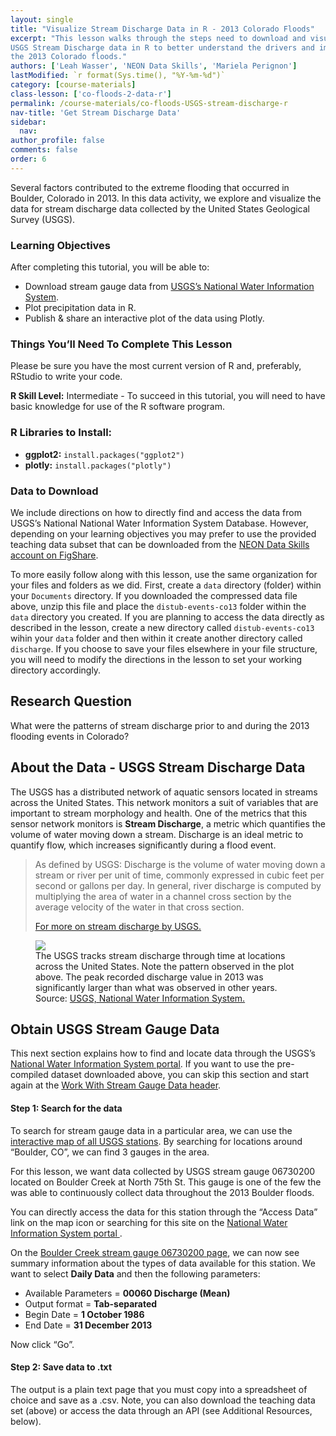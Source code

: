 ```yaml
---
layout: single
title: "Visualize Stream Discharge Data in R - 2013 Colorado Floods"
excerpt: "This lesson walks through the steps need to download and visualize
USGS Stream Discharge data in R to better understand the drivers and impacts of
the 2013 Colorado floods."
authors: ['Leah Wasser', 'NEON Data Skills', 'Mariela Perignon']
lastModified: `r format(Sys.time(), "%Y-%m-%d")`
category: [course-materials]
class-lesson: ['co-floods-2-data-r']
permalink: /course-materials/co-floods-USGS-stream-discharge-r
nav-title: 'Get Stream Discharge Data'
sidebar:
  nav:
author_profile: false
comments: false
order: 6
---
```


Several factors contributed to the extreme flooding that occurred in Boulder,
Colorado in 2013. In this data activity, we explore and visualize the data for
stream discharge data collected by the United States Geological Survey (USGS).


<div id="objectives" markdown="1">

### Learning Objectives
After completing this tutorial, you will be able to:

* Download stream gauge data from <a href="http://waterdata.usgs.gov/nwis" target="_blank"> USGS's National Water Information System</a>.
* Plot precipitation data in R.
* Publish & share an interactive plot of the data using Plotly.

### Things You'll Need To Complete This Lesson
Please be sure you have the most current version of R and, preferably,
RStudio to write your code.

 **R Skill Level:** Intermediate - To succeed in this tutorial, you will need to
have basic knowledge for use of the R software program.

### R Libraries to Install:

* **ggplot2:** `install.packages("ggplot2")`
* **plotly:** `install.packages("plotly")`

### Data to Download
We include directions on how to directly find and access the data from USGS's
National National Water Information System Database. However, depending on your
learning objectives you may prefer to use the
provided teaching data subset that can be downloaded from the <a href="https://ndownloader.figshare.com/files/6780978"> NEON Data Skills account
on FigShare</a>.

To more easily follow along with this lesson, use the same organization for your files and folders as we did. First, create a `data` directory (folder) within your `Documents` directory. If you downloaded the compressed data file above, unzip this file and place the `distub-events-co13` folder within the `data` directory you created. If you are planning to access the data directly as described in the lesson, create a new directory called `distub-events-co13` wihin your `data` folder and then within it create another directory called `discharge`. If you choose to save your files
elsewhere in your file structure, you will need to modify the directions in the lesson to set your working
directory accordingly.

</div>

## Research Question
What were the patterns of stream discharge prior to and during the 2013 flooding
events in Colorado?

## About the Data - USGS Stream Discharge Data

The USGS has a distributed network of aquatic sensors located in streams across
the United States. This network monitors a suit of variables that are important
to stream morphology and health. One of the metrics that this sensor network
monitors is **Stream Discharge**, a metric which quantifies the volume of water
moving down a stream. Discharge is an ideal metric to quantify flow, which
increases significantly during a flood event.

> As defined by USGS: Discharge is the volume of water moving down a stream or
> river per unit of time, commonly expressed in cubic feet per second or gallons
> per day. In general, river discharge is computed by multiplying the area of
> water in a channel cross section by the average velocity of the water in that
> cross section.
>
> <a href="http://water.usgs.gov/edu/streamflow2.html" target="_blank">
For more on stream discharge by USGS.</a>

<figure>
<a href="{{ site.baseurl }}/images/disturb-events-co13/USGS-Peak-discharge.gif">
<img src="{{ site.baseurl }}/images/disturb-events-co13/USGS-Peak-discharge.gif"></a>
<figcaption>
The USGS tracks stream discharge through time at locations across the United
States. Note the pattern observed in the plot above. The peak recorded discharge
value in 2013 was significantly larger than what was observed in other years.
Source: <a href="http://nwis.waterdata.usgs.gov/usa/nwis/peak/?site_no=06730200" target="_blank"> USGS, National Water Information System. </a>
</figcaption>
</figure>


## Obtain USGS Stream Gauge Data

This next section explains how to find and locate data through the USGS's
<a href="http://waterdata.usgs.gov/nwis" target="_blank"> National Water Information System portal</a>.
If you want to use the pre-compiled dataset downloaded above, you can skip this
section and start again at the
<a href="{{ site.baseurl }}/R/USGS-Stream-Discharge-Data-R/#work-with-stream-gauge-data" target="_blank"> Work With Stream Gauge Data header</a>.

#### Step 1: Search for the data

To search for stream gauge data in a particular area, we can use the
<a href="http://maps.waterdata.usgs.gov/mapper/index.html" target="_blank"> interactive map of all USGS stations</a>.
By searching for locations around "Boulder, CO", we can find 3 gauges in the area.

For this lesson, we want data collected by USGS stream gauge 06730200 located on
Boulder Creek at North 75th St. This gauge is one of the few the was able to continuously
collect data throughout the 2013 Boulder floods.

You can directly access the data for this station through the "Access Data" link
on the map icon or searching for this site on the
<a href="http://waterdata.usgs.gov/nwis" target="_blank"> National Water Information System portal </a>.

On the <a href="http://waterdata.usgs.gov/nwis/inventory?agency_code=USGS&site_no=06730200
" target="_blank"> Boulder Creek stream gauge 06730200 page</a>, we can now see
summary information about the types of data available for this station.  We want
to select **Daily Data** and then the following parameters:

* Available Parameters = **00060 Discharge (Mean)**
* Output format = **Tab-separated**
* Begin Date = **1 October 1986**
* End Date = **31 December 2013**

Now click "Go".

#### Step 2: Save data to .txt
The output is a plain text page that you must copy into a spreadsheet of
choice and save as a .csv. Note, you can also download the teaching data set
(above) or access the data through an API (see Additional Resources, below).
